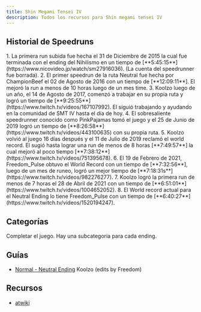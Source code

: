 ```yaml
---
title: Shin Megami Tensei IV
description: Todos los recursos para Shin megami tensei IV
---
```



<DocsHero 
    content="Shin Megami Tensei IV es la cuarta entrega de la main line de juegos."
    srcUrl={cover}
    alt="Shin Megami Tensei IV  Cover"
/>

<LinkCard title="Leaderboards" href="https://www.speedrun.com/smt_iv" description="See all the submitted runs on Speedrun.com"/>

## Historial de Speedruns
<Steps>
1. La primera run subida fue hecha el 31 de Diciembre de 2015 la cual fue terminada con el ending del Nihilismo en un tiempo de [**5:45:15**](https://www.nicovideo.jp/watch/sm27916036). (La cuenta del speedrunner fue borrada).
2. El primer speedrun de la ruta Neutral fue hecha por ChampionBeef el 02 de Agosto de 2016 con un tiempo de [**12:09:11**]. El mejoró la run a menos de 10 horas luego de un mes time.
3. Koolzo luego de un año, el 14 de Agosto de 2017, comenzó a trabajar en su propia ruta y logró un tiempo de [**9:25:55**](https://www.twitch.tv/videos/167107992). El siguió trabajando y ayudando en la comunidad de SMT IV hasta el día de hoy.
4. El sobresaliente speedrunner conocido como PinkPajamas tomó el juego y el 25 de Junio de 2019 logró un tiempo de [**8:26:58**](https://www.twitch.tv/videos/443100635) con su propia ruta.
5. Koolzo volvió al juego 16 días después y el 11 de Julio de 2019 reclamó el world record. El sugió hasta lograr una run de menos de 8 horas [**7:49:57**] la cual mejoró al poco tiempo [**7:38:12**](https://www.twitch.tv/videos/751395678).
6. El 19 de Febrero de 2021, Freedom_Pulse obtuvo el World Record con un tiempo de [**7:32:56**], luego de un mes de runeo, logró un mejor tiempo de [**7:18:31s**](https://www.twitch.tv/videos/982276277).
7. Koolzo logró la primera run de menos de 7 horas el 28 de Abril de 2021 con un tiempo de [**6:51:01**](https://www.twitch.tv/videos/1004652052).
8. El World record actual para el Neutral Ending lo tiene Freedom_Pulse con un tiempo de [**6:40:27**](https://www.twitch.tv/videos/1520194247).
</Steps>

## Categorías
<CardGrid>
        <Card title="Normal">Completar el juego. Hay una subcategoria para cada ending.</Card>
        <Card title="NG+"></Card>
</CardGrid>

## Guías
- [Normal - Neutral Ending](https://docs.google.com/document/d/12l-hhhpHi1r1brWxtT47u6Gmek29tvzupebgnjLco18/edit?usp=sharing) Koolzo (edits by Freedom)

## Recursos
- [atwiki](https://w.atwiki.jp/megaten4/)
